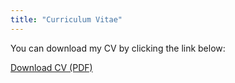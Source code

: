 ```yaml
---
title: "Curriculum Vitae"
---
```


You can download my CV by clicking the link below:

[Download CV (PDF)](cv.pdf){target="_blank"}
